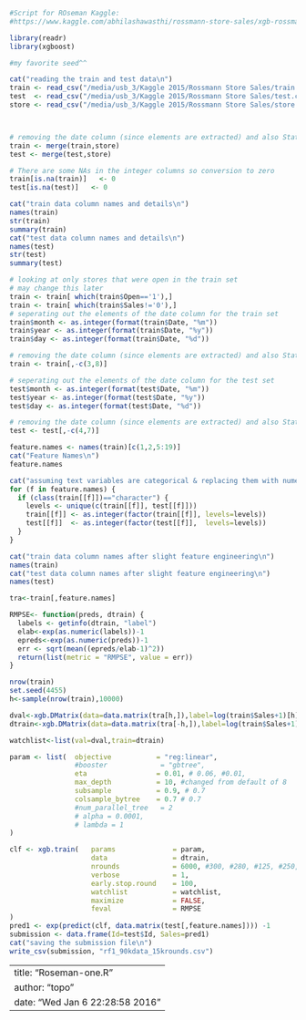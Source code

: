 
```r
#Script for ROseman Kaggle: 
#https://www.kaggle.com/abhilashawasthi/rossmann-store-sales/xgb-rossmann/run/86608/files

library(readr)
library(xgboost)

#my favorite seed^^

cat("reading the train and test data\n")
train <- read_csv("/media/usb_3/Kaggle 2015/Rossmann Store Sales/train.csv.zip")
test  <- read_csv("/media/usb_3/Kaggle 2015/Rossmann Store Sales/test.csv.zip")
store <- read_csv("/media/usb_3/Kaggle 2015/Rossmann Store Sales/store.csv.zip")



# removing the date column (since elements are extracted) and also StateHoliday which has a lot of NAs (may add it back in later)
train <- merge(train,store)
test <- merge(test,store)

# There are some NAs in the integer columns so conversion to zero
train[is.na(train)]   <- 0
test[is.na(test)]   <- 0

cat("train data column names and details\n")
names(train)
str(train)
summary(train)
cat("test data column names and details\n")
names(test)
str(test)
summary(test)

# looking at only stores that were open in the train set
# may change this later
train <- train[ which(train$Open=='1'),]
train <- train[ which(train$Sales!='0'),]
# seperating out the elements of the date column for the train set
train$month <- as.integer(format(train$Date, "%m"))
train$year <- as.integer(format(train$Date, "%y"))
train$day <- as.integer(format(train$Date, "%d"))

# removing the date column (since elements are extracted) and also StateHoliday which has a lot of NAs (may add it back in later)
train <- train[,-c(3,8)]

# seperating out the elements of the date column for the test set
test$month <- as.integer(format(test$Date, "%m"))
test$year <- as.integer(format(test$Date, "%y"))
test$day <- as.integer(format(test$Date, "%d"))

# removing the date column (since elements are extracted) and also StateHoliday which has a lot of NAs (may add it back in later)
test <- test[,-c(4,7)]

feature.names <- names(train)[c(1,2,5:19)]
cat("Feature Names\n")
feature.names

cat("assuming text variables are categorical & replacing them with numeric ids\n")
for (f in feature.names) {
  if (class(train[[f]])=="character") {
    levels <- unique(c(train[[f]], test[[f]]))
    train[[f]] <- as.integer(factor(train[[f]], levels=levels))
    test[[f]]  <- as.integer(factor(test[[f]],  levels=levels))
  }
}

cat("train data column names after slight feature engineering\n")
names(train)
cat("test data column names after slight feature engineering\n")
names(test)

tra<-train[,feature.names]

RMPSE<- function(preds, dtrain) {
  labels <- getinfo(dtrain, "label")
  elab<-exp(as.numeric(labels))-1
  epreds<-exp(as.numeric(preds))-1
  err <- sqrt(mean((epreds/elab-1)^2))
  return(list(metric = "RMPSE", value = err))
}

nrow(train)
set.seed(4455)
h<-sample(nrow(train),10000)

dval<-xgb.DMatrix(data=data.matrix(tra[h,]),label=log(train$Sales+1)[h])
dtrain<-xgb.DMatrix(data=data.matrix(tra[-h,]),label=log(train$Sales+1)[-h])

watchlist<-list(val=dval,train=dtrain)

param <- list(  objective           = "reg:linear", 
                #booster             = "gbtree",
                eta                 = 0.01, # 0.06, #0.01,
                max_depth           = 10, #changed from default of 8
                subsample           = 0.9, # 0.7
                colsample_bytree    = 0.7 # 0.7
                #num_parallel_tree   = 2
                # alpha = 0.0001, 
                # lambda = 1
)

clf <- xgb.train(   params              = param, 
                    data                = dtrain, 
                    nrounds             = 6000, #300, #280, #125, #250, # changed from 300
                    verbose             = 1,
                    early.stop.round    = 100,
                    watchlist           = watchlist,
                    maximize            = FALSE,
                    feval               = RMPSE
)
pred1 <- exp(predict(clf, data.matrix(test[,feature.names]))) -1
submission <- data.frame(Id=test$Id, Sales=pred1)
cat("saving the submission file\n")
write_csv(submission, "rf1_90kdata_15krounds.csv")
```


---
title: "Roseman-one.R"
author: "topo"
date: "Wed Jan  6 22:28:58 2016"
---
